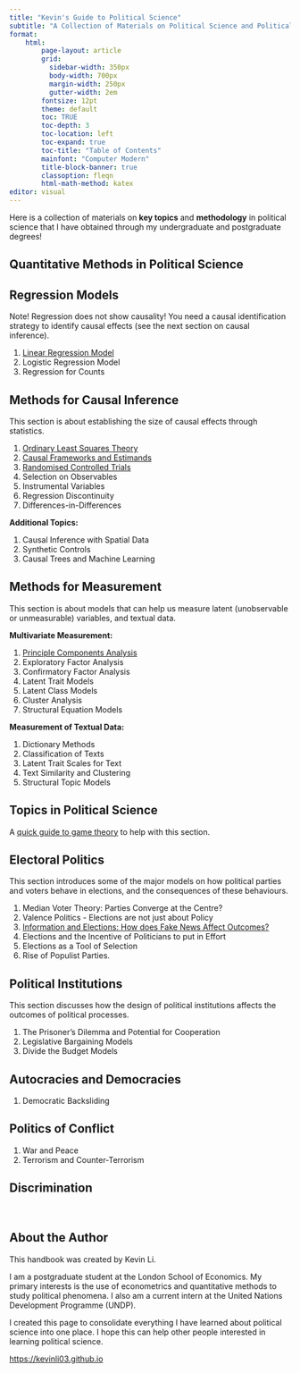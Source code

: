 ```yaml
---
title: "Kevin's Guide to Political Science"
subtitle: "A Collection of Materials on Political Science and Political Economy"
format:
    html:
        page-layout: article
        grid:
          sidebar-width: 350px
          body-width: 700px
          margin-width: 250px
          gutter-width: 2em
        fontsize: 12pt
        theme: default
        toc: TRUE
        toc-depth: 3
        toc-location: left
        toc-expand: true
        toc-title: "Table of Contents"
        mainfont: "Computer Modern"
        title-block-banner: true
        classoption: fleqn
        html-math-method: katex
editor: visual
---
```


Here is a collection of materials on **key topics** and **methodology** in political science that I have obtained through my undergraduate and postgraduate degrees!

## Quantitative Methods in Political Science

::: {.callout-tip collapse="true" appearance="simple" icon="false"}
## Regression Models

Note! Regression does not show causality! You need a causal identification strategy to identify causal effects (see the next section on causal inference).

1.  [Linear Regression Model](https://politicalscience.github.io/regression/1.html)
2.  Logistic Regression Model
3.  Regression for Counts
:::

::: {.callout-tip collapse="true" appearance="simple" icon="false"}
## Methods for Causal Inference

This section is about establishing the size of causal effects through statistics.

1.  [Ordinary Least Squares Theory](https://politicalscience.github.io/causal/1.html)
2.  [Causal Frameworks and Estimands](https://politicalscience.github.io/causal/2.html)
3.  [Randomised Controlled Trials](https://politicalscience.github.io/causal/3.html)
4.  Selection on Observables
5.  Instrumental Variables
6.  Regression Discontinuity
7.  Differences-in-Differences

**Additional Topics:**

1.  Causal Inference with Spatial Data
2.  Synthetic Controls
3.  Causal Trees and Machine Learning
:::

::: {.callout-tip collapse="true" appearance="simple" icon="false"}
## Methods for Measurement

This section is about models that can help us measure latent (unobservable or unmeasurable) variables, and textual data.

**Multivariate Measurement:**

1.  [Principle Components Analysis](https://politicalscience.github.io/multivariate/1.html)
2.  Exploratory Factor Analysis
3.  Confirmatory Factor Analysis
4.  Latent Trait Models
5.  Latent Class Models
6.  Cluster Analysis
7.  Structural Equation Models

**Measurement of Textual Data:**

1.  Dictionary Methods
2.  Classification of Texts
3.  Latent Trait Scales for Text
4.  Text Similarity and Clustering
5.  Structural Topic Models
:::

## Topics in Political Science

A [quick guide to game theory](https://politicalscience.github.io/guides/games.html) to help with this section.

::: {.callout-tip collapse="true" appearance="simple" icon="false"}
## Electoral Politics

This section introduces some of the major models on how political parties and voters behave in elections, and the consequences of these behaviours.

1.  Median Voter Theory: Parties Converge at the Centre?
2.  Valence Politics - Elections are not just about Policy
3.  [Information and Elections: How does Fake News Affect Outcomes?](https://politicalscience.github.io/elections/3.html)
4.  Elections and the Incentive of Politicians to put in Effort
5.  Elections as a Tool of Selection
6.  Rise of Populist Parties.
:::

::: {.callout-tip collapse="true" appearance="simple" icon="false"}
## Political Institutions

This section discusses how the design of political institutions affects the outcomes of political processes.

1.  The Prisoner's Dilemma and Potential for Cooperation
2.  Legislative Bargaining Models
3.  Divide the Budget Models
:::

::: {.callout-tip collapse="true" appearance="simple" icon="false"}
## Autocracies and Democracies

1.  Democratic Backsliding
:::

::: {.callout-tip collapse="true" appearance="simple" icon="false"}
## Politics of Conflict

1.  War and Peace
2.  Terrorism and Counter-Terrorism
:::

::: {.callout-tip collapse="true" appearance="simple" icon="false"}
## Discrimination
:::

<br />

## About the Author

This handbook was created by Kevin Li.

I am a postgraduate student at the London School of Economics. My primary interests is the use of econometrics and quantitative methods to study political phenomena. I also am a current intern at the United Nations Development Programme (UNDP).

I created this page to consolidate everything I have learned about political science into one place. I hope this can help other people interested in learning political science.

<https://kevinli03.github.io>

